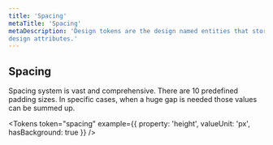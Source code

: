 ```yaml
---
title: 'Spacing'
metaTitle: 'Spacing'
metaDescription: 'Design tokens are the design named entities that store visual 
design attributes.'
---
```


## Spacing

Spacing system is vast and comprehensive. There are 10 predefined padding sizes.
In specific cases, when a huge gap is needed those values can be summed up.

<Tokens
  token="spacing"
  example={{ property: 'height', valueUnit: 'px', hasBackground: true }}
/>
